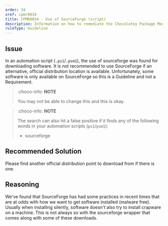 ```yaml
---
order: 34
xref: cpmr0034
title: CPMR0034 - Use of SourceForge (script)
description: Information on how to remediate the Chocolatey Package Moderation Rule 0034
ruleType: Guideline
---
```


<PackageValidatorRuleGuideline />

## Issue

In an automation script (`.ps1`/`.psm1`), the use of sourceforge was found for downloading software. It is not recommended to use SourceForge if an alternative, official distribution location is available. Unfortunately, some software is only available on SourceForge so this is a Guideline and not a Requirement.

> :choco-info: **NOTE**
>
> You may not be able to change this and this is okay.

> :choco-info: **NOTE**
>
> The search can also hit a false positive if it finds any of the following words in your automation scripts (`ps1`/`psm1`):
> * sourceforge

## Recommended Solution

Please find another official distribution point to download from if there is one.

## Reasoning

We've found that SourceForge has had some practices in recent times that are at odds with how we want to get software installed (malware free). Usually when installing silently, software doesn't also try to install crapware on a machine. This is not always so with the sourceforge wrapper that comes along with some of these downloads.
